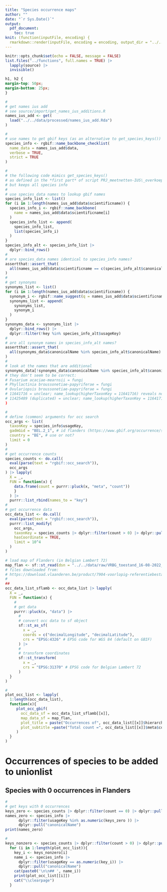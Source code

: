```yaml
---
title: "Species occurrence maps"
author: ""
date: "`r Sys.Date()`"
output: 
  pdf_document:
    toc: true
knit: (function(inputFile, encoding) {
  rmarkdown::render(inputFile, encoding = encoding, output_dir = "../../output/informal") })
---
```


```r
knitr::opts_chunk$set(echo = FALSE, message = FALSE)
list.files("../functions", full.names = TRUE) |>
  lapply(source) |>
  invisible()
```

```css
h1, h2 {
margin-top: 50px; 
margin-bottom: 25px;
}
```


```r
#
# get names ius add
# see source/import/get_names_ius_additions.R
names_ius_add <- get(
  load("../../data/processed/names_ius_add.Rda")
)
```

```r
#
# use names to get gbif keys (as an alternative to get_species_keys())
species_info <- rgbif::name_backbone_checklist(
  name_data = names_ius_add$data,
  verbose = TRUE,
  strict = TRUE
)
```


```r
#
# the following code mimics get_species_keys() 
# as defined in the *first part* of script PRJ_meetnetten-IUS\_overkoepelend\data\R_code_new_EU_Species_BE_occurrences.R
# but keeps all species info
#
# use species_data names to lookup gbif names
species_info_list <- list()
for (i in 1:length(names_ius_add$data$scientificname)) {
  species_info_i <- rgbif::name_backbone(
    name = names_ius_add$data$scientificname[i]
  )
  species_info_list <- append(
    species_info_list,
    list(species_info_i)
  )
}
species_info_alt <- species_info_list |>
  dplyr::bind_rows()
#
# are species_data names identical to species_info names?
assertthat::assert_that(
  all(names_ius_add$data$scientificname == c(species_info_alt$canonicalName))
)
#
# get synonyms
synonyms_list <- list()
for (i in 1:length(names_ius_add$data$scientificname)) {
  synonym_i <- rgbif::name_suggest(q = names_ius_add$data$scientificname[i], rank = "SPECIES", limit = 10)
  synonyms_list <- append(
    synonyms_list,
    synonym_i
  )
}
synonyms_data <- synonyms_list |>
  dplyr::bind_rows() |>
  dplyr::filter(!key %in% species_info_alt$usageKey)
#
# are all synonym names in species_info_alt names?
assertthat::assert_that(
  all(synonyms_data$canonicalName %in% species_info_alt$canonicalName)
)
#
# look at the names that are additional
synonyms_data[!synonyms_data$canonicalName %in% species_info_alt$canonicalName, ]
# they don't seem to be correct:
# Fusarium acaciae-mearnsii = fungi
# Phyllactinia broussonetiae-papyriferae = fungi
# Ovulariopsis broussonetiae-papyriferae = fungi
# 11641716 = unclear; name_lookup(higherTaxonKey = 11641716) reveals nothing
# 11425489 (duplicated) = unclear; name_lookup(higherTaxonKey = 11641716) reveals nothing
)
```


```r
#
# define (common) arguments for occ search
occ_args <- list(
  taxonKey = species_info$usageKey,
  gadmGid = "BEL.2_1", # id flanders (https://www.gbif.org/occurrence/search)
  country = "BE", # use or not?
  limit = 0
)
#
# get occurrence counts
species_counts <- do.call(
  eval(parse(text = "rgbif::occ_search")),
  occ_args
) |> lapply(
  X = _,
  FUN = function(x) {
    data.frame(count = purrr::pluck(x, "meta", "count"))
    }
  ) |>
  purrr::list_rbind(names_to = "key")
#
# get occurrence data
occ_data_list <- do.call(
  eval(parse(text = "rgbif::occ_search")),
  purrr::list_modify(
    occ_args,
    taxonKey = species_counts |> dplyr::filter(count > 0) |> dplyr::pull(key),
    hasCoordinate = TRUE,
    limit = 10^4
  )
)
```

```r

# load map of Flanders (in Belgian Lambert 72)
map_flan <- sf::st_read(dsn = "../../data/raw/VRBG_toestand_16-08-2022_GewVLA_Shapefile/Shapefile/Refgem.shp") 
# files downloaded from: 
# https://download.vlaanderen.be/product/7904-voorlopig-referentiebestand-gemeentegrenzen-toestand-16082022
#
##
occ_data_list_sflamb <- occ_data_list |> lapply(
  X = _,
  FUN = function(x) {
    #
    # get data
    purrr::pluck(x, "data") |>
      #
      # convert occ data to sf object 
      sf::st_as_sf(
        x = _,
        coords = c("decimalLongitude", "decimalLatitude"), 
        crs = "EPSG:4326" # EPSG code for WGS 84 (default on GBIF)
      ) |>
      #
      # transform coordinates 
      sf::st_transform(
        x = _,
        crs = "EPSG:31370" # EPSG code for Belgian Lambert 72
      )
  }
) 

```





```r
#
plot_occ_list <- lapply(
  1:length(occ_data_list),
  function(x){
     plot_occ_gbif(
       occ_data_sf = occ_data_list_sflamb[[x]],
       map_data_sf = map_flan,
       plot_title = paste("Occurrences of", occ_data_list[[x]]$hierarchy[[1]] |> dplyr::filter(rank == "species") |> dplyr::pull(name), "in Flanders"),
       plot_subtitle =paste("Total count =", occ_data_list[[x]]$meta$count)
     )
  }
)
```


\newpage

# Occurrences of species to be added to unionlist

## Species with 0 occurrences in Flanders

```r
#
# get keys with 0 occurrences
keys_zero <- species_counts |> dplyr::filter(count == 0) |> dplyr::pull(key)
names_zero <- species_info |> 
      dplyr::filter(usageKey %in% as.numeric(keys_zero )) |>
      dplyr::pull("canonicalName")
print(names_zero)
```
\newpage
<!-- Species with > 0 occurrences in Flanders -->
```r
#
keys_nonzero <- species_counts |> dplyr::filter(count > 0) |> dplyr::pull(key) 
  for (i in 1:length(plot_occ_list)){
    key_i <- keys_nonzero[i]
    name_i <- species_info |> 
      dplyr::filter(usageKey == as.numeric(key_i)) |>
      dplyr::pull("canonicalName")
    cat(paste0('\n\n## ', name_i))
    print(plot_occ_list[[i]])
    cat("\\clearpage")
  }
```
